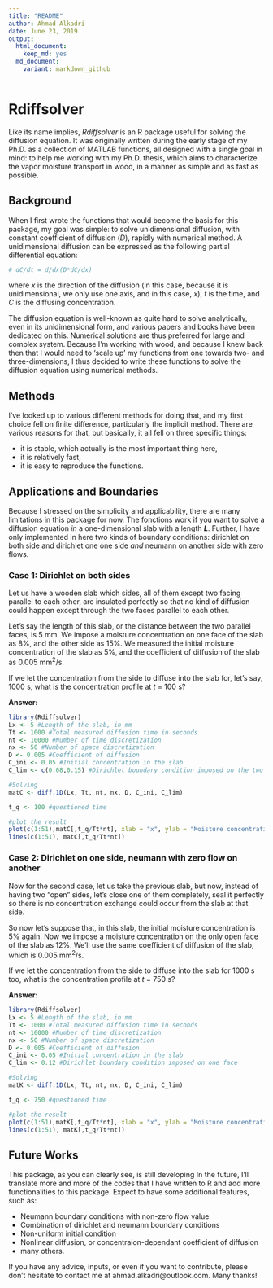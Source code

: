 ```yaml
---
title: "README"
author: Ahmad Alkadri
date: June 23, 2019
output:
  html_document:
    keep_md: yes
  md_document:
    variant: markdown_github
---
```


# **Rdiffsolver**

Like its name implies, *Rdiffsolver* is an R package useful for solving the diffusion equation. It was originally written during the early stage of my Ph.D. as a collection of MATLAB functions, all designed with a single goal in mind: to help me working with my Ph.D. thesis, which aims to characterize the vapor moisture transport in wood, in a manner as simple and as fast as possible.

## Background
When I first wrote the functions that would become the basis for this package, my goal was simple: to solve unidimensional diffusion, with constant coefficient of diffusion (*D*), rapidly with numerical method. A unidimensional diffusion can be expressed as the following partial differential equation:

```r
# dC/dt = d/dx(D*dC/dx)
```

where *x* is the direction of the diffusion (in this case, because it is unidimensional, we only use one axis, and in this case, *x*), *t* is the time, and *C* is the diffusing concentration.

The diffusion equation is well-known as quite hard to solve analytically, even in its unidimensional form, and various papers and books have been dedicated on this. Numerical solutions are thus preferred for large and complex system. Because I'm working with wood, and because I knew back then that I would need to 'scale up' my functions from one towards two- and three-dimensions, I thus decided to write these functions to solve the diffusion equation using numerical methods.

## Methods
I've looked up to various different methods for doing that, and my first choice fell on finite difference, particularly the implicit method. There are various reasons for that, but basically, it all fell on three specific things:

+ it is stable, which actually is the most important thing here,
+ it is relatively fast,
+ it is easy to reproduce the functions.

## Applications and Boundaries
Because I stressed on the simplicity and applicability, there are many limitations in this package for now. The fonctions work if you want to solve a diffusion equation *in* a one-dimensional slab with a length ***L***. Further, I have only implemented in here two kinds of boundary conditions: dirichlet on both side and dirichlet one one side *and* neumann on another side with zero flows.

### Case 1: Dirichlet on both sides
Let us have a wooden slab which sides, all of them except two facing parallel to each other, are insulated perfectly so that no kind of diffusion could happen except through the two faces parallel to each other. 

Let's say the length of this slab, or the distance between the two parallel faces, is 5 mm. We impose a moisture concentration on one face of the slab as 8%, and the other side as 15%. We measured the initial moisture concentration of the slab as 5%, and the coefficient of diffusion of the slab as 0.005 mm<sup>2</sup>/s.

If we let the concentration from the side to diffuse into the slab for, let's say, 1000 s, what is the concentration profile at *t* = 100 s?

**Answer:** 
```r
library(Rdiffsolver)
Lx <- 5 #Length of the slab, in mm
Tt <- 1000 #Total measured diffusion time in seconds
nt <- 10000 #Number of time discretization
nx <- 50 #Number of space discretization
D <- 0.005 #Coefficient of diffusion
C_ini <- 0.05 #Initial concentration in the slab
C_lim <- c(0.08,0.15) #Dirichlet boundary condition imposed on the two faces

#Solving
matC <- diff.1D(Lx, Tt, nt, nx, D, C_ini, C_lim)

t_q <- 100 #questioned time

#plot the result
plot(c(1:51),matC[,t_q/Tt*nt], xlab = "x", ylab = "Moisture concentration", ylim=c(C_ini,max(C_lim)))
lines(c(1:51), matC[,t_q/Tt*nt])
```

### Case 2: Dirichlet on one side, neumann with zero flow on another
Now for the second case, let us take the previous slab, but now, instead of having two "open" sides, let's close one of them completely, seal it perfectly so there is no concentration exchange could occur from the slab at that side.

So now let's suppose that, in this slab, the initial moisture concentration is 5% again. Now we impose a moisture concentration on the only open face of the slab as 12%. We'll use the same coefficient of diffusion of the slab, which is 0.005 mm<sup>2</sup>/s.

If we let the concentration from the side to diffuse into the slab for 1000 s too, what is the concentration profile at *t* = 750 s?

**Answer:** 
```r
library(Rdiffsolver)
Lx <- 5 #Length of the slab, in mm
Tt <- 1000 #Total measured diffusion time in seconds
nt <- 10000 #Number of time discretization
nx <- 50 #Number of space discretization
D <- 0.005 #Coefficient of diffusion
C_ini <- 0.05 #Initial concentration in the slab
C_lim <- 0.12 #Dirichlet boundary condition imposed on one face

#Solving
matK <- diff.1D(Lx, Tt, nt, nx, D, C_ini, C_lim)

t_q <- 750 #questioned time

#plot the result
plot(c(1:51),matK[,t_q/Tt*nt], xlab = "x", ylab = "Moisture concentration", ylim=c(C_ini,C_lim))
lines(c(1:51), matK[,t_q/Tt*nt])
```

## Future Works
This package, as you can clearly see, is still developing In the future, I'll translate more and more of the codes that I have written to R and add more functionalities to this package. Expect to have some additional features, such as:

+ Neumann boundary conditions with non-zero flow value
+ Combination of dirichlet and neumann boundary conditions
+ Non-uniform initial condition
+ Nonlinear diffusion, or concentraion-dependant coefficient of diffusion
+ many others.

If you have any advice, inputs, or even if you want to contribute, please don't hesitate to contact me at ahmad.alkadri@outlook.com. Many thanks!
